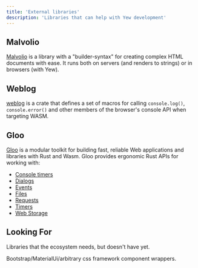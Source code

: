 ```yaml
---
title: 'External libraries'
description: 'Libraries that can help with Yew development'
---
```


## Malvolio

[Malvolio](https://crates.io/crates/malvolio) is a library with a "builder-syntax" for creating complex HTML documents
with ease. It runs both on servers (and renders to strings) or in browsers (with Yew).

## Weblog

[weblog](https://crates.io/crates/weblog) is a crate that defines a set of macros for calling `console.log()`,
`console.error()` and other members of the browser's console API when targeting WASM.

## Gloo

[Gloo](https://crates.io/crates/gloo) is a modular toolkit for building fast, reliable Web applications and
libraries with Rust and Wasm. Gloo provides ergonomic Rust APIs for working with:

- [Console timers](https://crates.io/crates/gloo-console-timer)
- [Dialogs](https://crates.io/crates/gloo-dialogs)
- [Events](https://crates.io/crates/gloo-events)
- [Files](https://crates.io/crates/gloo-file)
- [Requests](https://crates.io/crates/gloo-net)
- [Timers](https://crates.io/crates/gloo-timers)
- [Web Storage](https://crates.io/crates/gloo-storage)

## Looking For

Libraries that the ecosystem needs, but doesn't have yet.

Bootstrap/MaterialUi/arbitrary css framework component wrappers.
